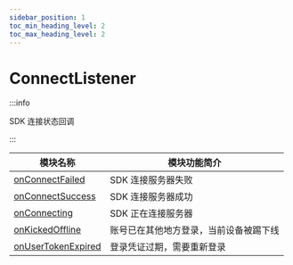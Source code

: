 ```yaml
---
sidebar_position: 1
toc_min_heading_level: 2
toc_max_heading_level: 2
---
```


# ConnectListener

:::info

SDK 连接状态回调

:::

| 模块名称                                                        | 模块功能简介                           |
| --------------------------------------------------------------- | -------------------------------------- |
| [onConnectFailed](docs/sdks/callback/onConnectFailed.mdx)       | SDK 连接服务器失败                     |
| [onConnectSuccess](docs/sdks/callback/onConnectSuccess.mdx)     | SDK 连接服务器成功                     |
| [onConnecting](docs/sdks/callback/onConnecting.mdx)             | SDK 正在连接服务器                     |
| [onKickedOffline](docs/sdks/callback/onKickedOffline.mdx)       | 账号已在其他地方登录，当前设备被踢下线 |
| [onUserTokenExpired](docs/sdks/callback/onUserTokenExpired.mdx) | 登录凭证过期，需要重新登录             |
